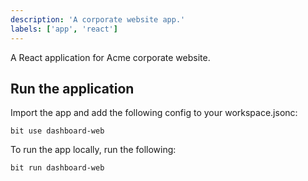 ```yaml
---
description: 'A corporate website app.'
labels: ['app', 'react']
---
```


A React application for Acme corporate website.

## Run the application

Import the app and add the following config to your workspace.jsonc:

```
bit use dashboard-web 
```

To run the app locally, run the following:

```
bit run dashboard-web 
```
